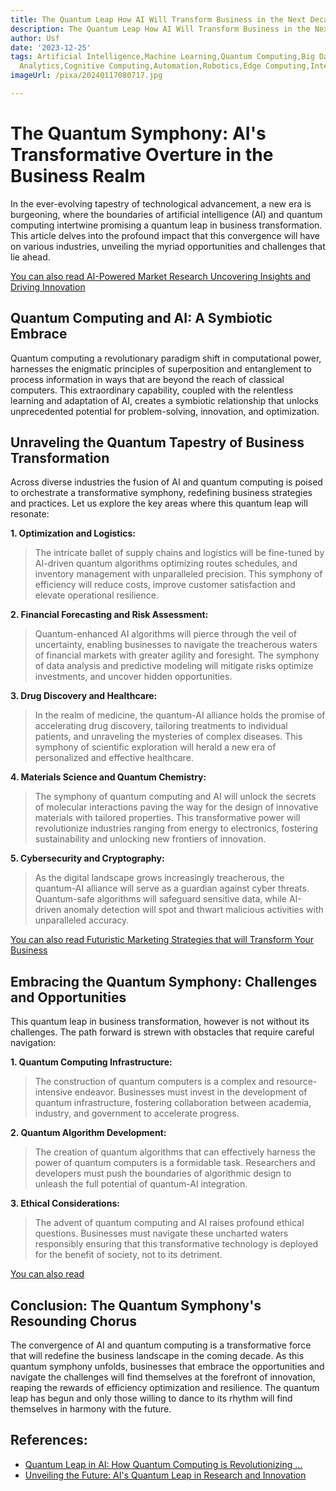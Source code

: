 ```yaml
---
title: The Quantum Leap How AI Will Transform Business in the Next Decade
description: The Quantum Leap How AI Will Transform Business in the Next Decade
author: Usf
date: '2023-12-25'
tags: Artificial Intelligence,Machine Learning,Quantum Computing,Big Data,Data Analysis,Predictive
  Analytics,Cognitive Computing,Automation,Robotics,Edge Computing,Internet of Things
imageUrl: /pixa/20240117080717.jpg

---
```

#  The Quantum Symphony: AI's Transformative Overture in the Business Realm

In the  ever-evolving tapestry of technological advancement, a new  era is burgeoning, where the  boundaries of artificial intelligence (AI) and quantum computing intertwine promising a quantum leap in business transformation. This article delves  into the profound  impact that this convergence will have on various industries, unveiling the myriad opportunities and challenges that lie ahead.

[You can also read AI-Powered  Market Research Uncovering Insights and Driving Innovation](AI-Powered%20Market%20Research%20Uncovering%20Insights%20and%20Driving%20Innovation)


## Quantum Computing and AI: A Symbiotic Embrace

Quantum computing  a revolutionary paradigm shift  in computational  power, harnesses the enigmatic  principles of  superposition and  entanglement to process information in ways that  are beyond  the reach of classical computers. This extraordinary capability, coupled with  the  relentless  learning and adaptation of AI, creates a symbiotic relationship that unlocks unprecedented potential for problem-solving, innovation, and optimization.

## Unraveling  the Quantum Tapestry of Business Transformation

Across diverse industries the fusion of AI and quantum computing is poised to orchestrate a transformative symphony, redefining business strategies and practices. Let us explore the key areas where this  quantum leap will resonate:

**1. Optimization and Logistics:**

>The intricate ballet of supply chains and  logistics will be fine-tuned by AI-driven quantum  algorithms optimizing  routes schedules, and inventory management with unparalleled precision. This symphony of efficiency will reduce costs, improve customer satisfaction and elevate operational  resilience.

**2. Financial Forecasting  and  Risk Assessment:**

>Quantum-enhanced AI algorithms will pierce through the  veil  of uncertainty, enabling businesses to navigate the treacherous  waters of financial markets with greater agility and foresight.  The symphony of data analysis and predictive modeling will mitigate risks optimize  investments, and uncover hidden opportunities.

**3. Drug Discovery and Healthcare:**

>In the realm of  medicine, the quantum-AI alliance  holds the promise  of accelerating drug discovery, tailoring treatments to individual  patients,  and unraveling the mysteries of complex diseases.  This symphony of scientific exploration will herald a new era of personalized and effective healthcare.

**4. Materials Science and Quantum Chemistry:**

>The symphony of quantum computing and AI will unlock the secrets of molecular interactions paving the way for the design of innovative  materials with tailored properties. This transformative power will revolutionize industries ranging from energy to electronics, fostering sustainability and unlocking new frontiers of innovation.

**5. Cybersecurity and  Cryptography:**

>As the digital landscape grows increasingly treacherous, the quantum-AI  alliance will serve as a guardian against cyber threats. Quantum-safe algorithms will safeguard sensitive data, while AI-driven anomaly detection will spot  and thwart  malicious activities with unparalleled accuracy.

[You can also read Futuristic Marketing  Strategies  that will Transform Your Business](Futuristic%20Marketing%20Strategies%20that%20will%20Transform%20Your%20Business)


## Embracing the Quantum Symphony: Challenges  and Opportunities

This quantum leap in business transformation, however is not without its challenges.  The path forward is strewn with obstacles that require careful navigation:

**1. Quantum Computing Infrastructure:**

>The construction of quantum computers is a complex and resource-intensive endeavor. Businesses must invest  in the development of quantum infrastructure, fostering collaboration between academia, industry, and  government to accelerate progress.

**2.  Quantum Algorithm Development:**

>The creation of  quantum algorithms that can effectively harness the power of quantum computers is  a formidable task. Researchers and developers must push the boundaries of algorithmic design to unleash the full potential of quantum-AI integration.

**3. Ethical Considerations:**

>The advent of quantum computing and AI raises profound ethical questions. Businesses must navigate these uncharted waters  responsibly ensuring that this transformative technology is deployed for the benefit of society, not to its detriment.

[You  can also read ]()


## Conclusion: The Quantum Symphony's Resounding Chorus

The convergence of  AI and quantum computing is  a transformative force that will redefine the business landscape in the coming  decade. As this  quantum symphony unfolds,  businesses  that embrace the opportunities and navigate the challenges will find themselves at the forefront of  innovation, reaping the rewards of efficiency optimization and  resilience. The quantum leap has begun and only those willing to dance to its rhythm will find themselves in harmony with the  future.

## References:
- [Quantum Leap in AI: How Quantum Computing is Revolutionizing ...](https://medium.com/@stansotirov-ai/quantum-leap-in-ai-how-quantum-computing-is-revolutionizing-artificial-intelligence-fe652df51fc2)
- [Unveiling the Future: AI's Quantum Leap in Research and Innovation](https://www.linkedin.com/pulse/unveiling-future-ais-quantum-leap-research-innovation-malik)
